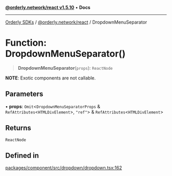 [**@orderly.network/react v1.5.10**](/sdks/tech-doc/@orderly.network/react/README) • **Docs**

***

[Orderly SDKs](/sdks/tech-doc/packages) / [@orderly.network/react](/sdks/tech-doc/@orderly.network/react/README) / DropdownMenuSeparator

# Function: DropdownMenuSeparator()

> **DropdownMenuSeparator**(`props`): `ReactNode`

**NOTE**: Exotic components are not callable.

## Parameters

• **props**: `Omit`\<`DropdownMenuSeparatorProps` & `RefAttributes`\<`HTMLDivElement`\>, `"ref"`\> & `RefAttributes`\<`HTMLDivElement`\>

## Returns

`ReactNode`

## Defined in

[packages/component/src/dropdown/dropdown.tsx:162](https://github.com/OrderlyNetwork/js-sdk/blob/554ae704783e3b83c40bb234a899e8f02987d9b6/packages/component/src/dropdown/dropdown.tsx#L162)
